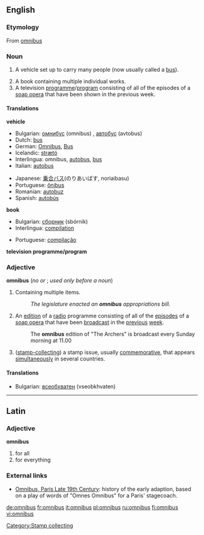 ==English==

===Etymology===
From {{L.}} [[omnibus#Latin|omnibus]]

===Noun===
{{en-noun-reg-es}}

# {{obsolete}} A vehicle set up to carry many people (now usually called a [[bus]]).
# A book containing multiple individual works.
# A television [[programme]]/[[program]] consisting of all of the episodes of a [[soap opera]] that have been shown in the previous week.

====Translations====

'''vehicle'''
{{top}}
*Bulgarian: [[омнибус]] (omnibus) {{m}}, [[автобус]] (avtobus) {{m}}
*Dutch: [[bus#Dutch|bus]]
*German: [[Omnibus]], [[Bus#German|Bus]] {{m}}
*Icelandic: [[strætó]] {{m}}
*Interlingua: omnibus, [[autobus]], [[bus#Interlingua|bus]]
*Italian: [[autobus]] {{m}}
{{mid}}
*Japanese: [[乗合]][[バス]](のりあいばす, noriaibasu)
*Portuguese: [[ônibus]] {{m}}
*Romanian: [[autobuz]] {{n}}
*Spanish: [[autobús]] {{m}}
{{bottom}}

'''book'''
{{top}}
*Bulgarian: [[сборник]] (sbórnik) {{m}}
*Interlingua: [[compilation#Interlingua|compilation]]
{{mid}}
*Portuguese: [[compilação]] {{f}}
{{bottom}}

'''television programme/program'''
{{top}}
{{mid}}
{{bottom}}

===Adjective===
'''omnibus''' (''no'' {{compar}} ''or'' {{superl}}; ''used only before a noun'')

# Containing multiple items.
#:''The legislature enacted an '''omnibus''' appropriations bill.''
# An [[edition]] of a [[radio]] programme consisting of all of the [[episode]]s of a [[soap opera]] that have been [[broadcast]] in the [[previous]] [[week]].
#: The '''omnibus''' edition of "The Archers" is broadcast every Sunday morning at 11.00
#([[stamp-collecting]]) a stamp issue, usually [[commemorative]], that appears [[simultaneously]] in several countries. 

====Translations====
*Bulgarian: [[всеобхватен]] (vseobkhvaten) {{m}}


----

==Latin==
===Adjective===
'''omnibus'''

#for all
#for everything

===External links===
*[http://people.hofstra.edu/geotrans/eng/ch6en/conc6en/omni.html Omnibus, Paris Late 19th Century]: history of the early adaption, based on a play of words of "Omnes Omnibus" for a Paris' stagecoach.

[[Category:Stamp collecting]]

[[de:omnibus]]
[[fr:omnibus]]
[[it:omnibus]]
[[pl:omnibus]]
[[ru:omnibus]]
[[fi:omnibus]]
[[vi:omnibus]]